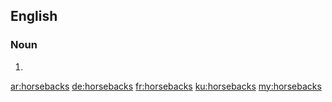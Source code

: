 ==English==

===Noun===
{{head|en}}

# {{plural of|horseback}}

[[ar:horsebacks]]
[[de:horsebacks]]
[[fr:horsebacks]]
[[ku:horsebacks]]
[[my:horsebacks]]